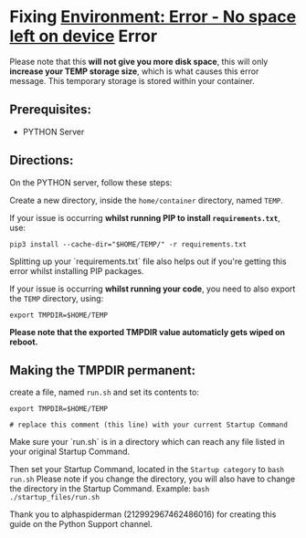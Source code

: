 # Fixing <u>Environment: Error - No space left on device</u> Error

Please note that this **will not give you more disk space**, this will only **increase your TEMP storage size**, which is what causes this error message. This temporary storage is stored within your container.

## Prerequisites:

- PYTHON Server

## Directions:

On the PYTHON server, follow these steps:

Create a new directory, inside the `home/container` directory, named `TEMP`.

If your issue is occurring **whilst running PIP to install `requirements.txt`**, use:

```text
pip3 install --cache-dir="$HOME/TEMP/" -r requirements.txt
```

<Tip>
  Splitting up your `requirements.txt` file also helps out if you're getting
  this error whilst installing PIP packages.
</Tip>

If your issue is occurring **whilst running your code**, you need to also export the `TEMP` directory, using:

```text
export TMPDIR=$HOME/TEMP
```

**Please note that the exported TMPDIR value automaticly gets wiped on reboot.**

## Making the TMPDIR permanent:

create a file, named `run.sh` and set its contents to:

```text
export TMPDIR=$HOME/TEMP

# replace this comment (this line) with your current Startup Command
```

<Tip>
  Make sure your `run.sh` is in a directory which can reach any file listed in
  your original Startup Command.
</Tip>

Then set your Startup Command, located in the `Startup category` to `bash run.sh`
Please note if you change the directory, you will also have to change the directory in the Startup Command.
Example: `bash ./startup_files/run.sh`

<Tip>
  Thank you to alphaspiderman (212992967462486016) for creating this guide on
  the Python Support channel.
</Tip>
